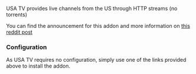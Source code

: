 
<StremioAddonButtons id="usa-tv" manifest="https://848b3516657c-usatv.baby-beamup.club/manifest.json" configurable={false}/> 

USA TV provides live channels from the US through HTTP streams (no torrents)

You can find the announcement for this addon and more information on [this reddit post](https://www.reddit.com/r/StremioAddons/comments/1e9vbvt/addon_watch_usa_live_tv/)

<h3>Configuration</h3>

As USA TV requires no configuration, simply use one of the links provided above to install the addon.